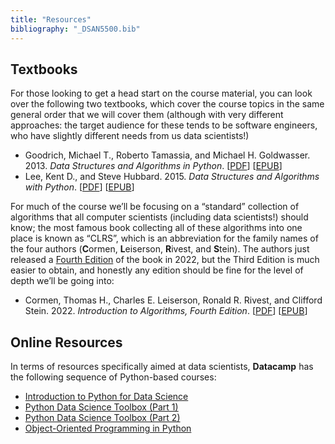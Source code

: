 ```yaml
---
title: "Resources"
bibliography: "_DSAN5500.bib"
---
```


## Textbooks

For those looking to get a head start on the course material, you can look over the following two textbooks, which cover the course topics in the same general order that we will cover them (although with very different approaches: the target audience for these tends to be software engineers, who have slightly different needs from us data scientists!)

* Goodrich, Michael T., Roberto Tamassia, and Michael H. Goldwasser. 2013. *Data Structures and Algorithms in Python*. [<a href='https://www.dropbox.com/scl/fi/y7w4at9q4alw7isgz1k41/Data-Structures-and-Algorithms-in-Python.pdf?rlkey=y87xdgfa6es0zlf42fpd3xffx&dl=1' target='_blank'>PDF</a>] [<a href='https://www.dropbox.com/scl/fi/r5edxs4cmy8ioqk2r59n3/Data-Structures-and-Algorithms-in-Python.epub?rlkey=ap5fm5kccw1tgcoly6eqv1gpv&dl=1' target='_blank'>EPUB</a>]
* Lee, Kent D., and Steve Hubbard. 2015. *Data Structures and Algorithms with Python*. [<a href='https://www.dropbox.com/scl/fi/2m560ys212krcj6eb6pve/Data-Structures-and-Algorithms-with-Python.pdf?rlkey=83stlforw6h1s1ykavgoooahd&dl=1' target='_blank'>PDF</a>] [<a href='https://www.dropbox.com/s/v5msmc0cs415l54/Data%20Structures%20and%20Algorithms%20with%20Python.epub?dl=1' target='_blank'>EPUB</a>]

For much of the course we'll be focusing on a "standard" collection of algorithms that all computer scientists (including data scientists!) should know; the most famous book collecting all of these algorithms into one place is known as "CLRS", which is an abbreviation for the family names of the four authors (**C**ormen, **L**eiserson, **R**ivest, and **S**tein). The authors just released a <a href='http://mitpress.mit.edu/9780262046305/introduction-to-algorithms/' target='_blank'>Fourth Edition</a> of the book in 2022, but the Third Edition is much easier to obtain, and honestly any edition should be fine for the level of depth we'll be going into:

* Cormen, Thomas H., Charles E. Leiserson, Ronald R. Rivest, and Clifford Stein. 2022. *Introduction to Algorithms, Fourth Edition*. [<a href='https://www.dropbox.com/scl/fi/478fp94zxliolzwnffonx/Thomas-H.-Cormen-Charles-E.-Leiserson-Ronald-L.-Rivest-Clifford-Stein-Introduction-to-Algorithms.pdf?rlkey=fvjjgtdf2eqd0q88z98tv1ypj&dl=1' target='_blank'>PDF</a>] [<a href='https://www.dropbox.com/scl/fi/sriymo3ps9fc9c8nrzt0o/Thomas-H.-Cormen-Charles-E.-Leiserson-Ronald-L.-Rivest-Clifford-Stein-Introduction-to-Algorithms.epub?rlkey=586adstobfust3xy4m1az9qgw&dl=1' target='_blank'>EPUB</a>]

## Online Resources

In terms of resources specifically aimed at data scientists, **Datacamp** has the following sequence of Python-based courses:

* <a href='https://www.datacamp.com/courses/intro-to-python-for-data-science' target='_blank'>Introduction to Python for Data Science</a>
* <a href='https://www.datacamp.com/courses/python-data-science-toolbox-part-1' target='_blank'>Python Data Science Toolbox (Part 1)</a>
* <a href='https://www.datacamp.com/courses/python-data-science-toolbox-part-2' target='_blank'>Python Data Science Toolbox (Part 2)</a>
* <a href='https://www.datacamp.com/courses/object-oriented-programming-in-python' target='_blank'>Object-Oriented Programming in Python</a>